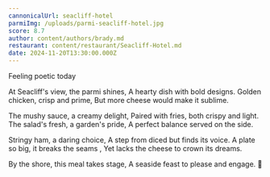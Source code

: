 ```yaml
---
cannonicalUrl: seacliff-hotel
parmiImg: /uploads/parmi-seacliff-hotel.jpg
score: 8.7
author: content/authors/brady.md
restaurant: content/restaurant/Seacliff-Hotel.md
date: 2024-11-20T13:30:00.000Z
---
```


Feeling poetic today

At Seacliff's view, the parmi shines,
A hearty dish with bold designs.
Golden chicken, crisp and prime,
But more cheese would make it sublime.

The mushy sauce, a creamy delight,
Paired with fries, both crispy and light.
The salad's fresh, a garden's pride,
A perfect balance served on the side.

Stringy ham, a daring choice,
A step from diced but finds its voice.
A plate so big, it breaks the seams ,
Yet lacks the cheese to crown its dreams.

By the shore, this meal takes stage,
A seaside feast to please and engage. 🌊
